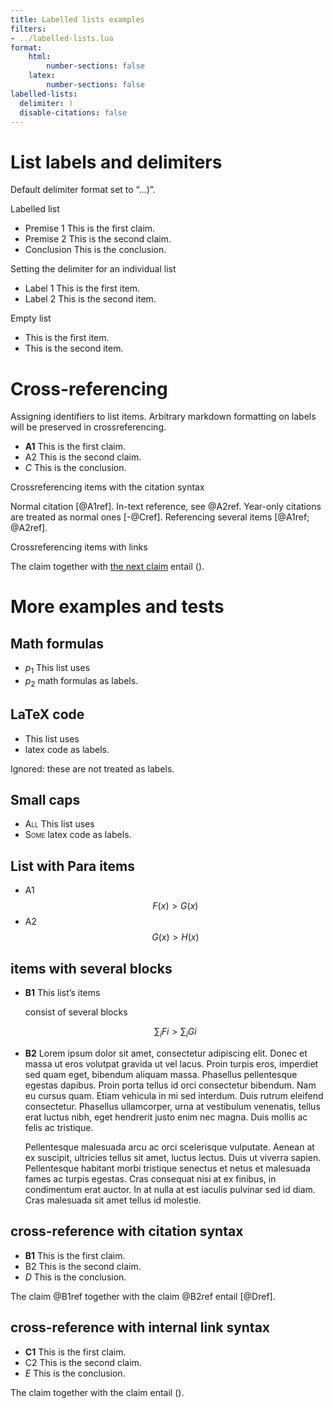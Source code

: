 ```yaml
---
title: Labelled lists examples
filters:
- ../labelled-lists.lua
format:
    html:
        number-sections: false
    latex:
        number-sections: false
labelled-lists:
  delimiter: )
  disable-citations: false
---
```


# List labels and delimiters

Default delimiter format set to  "...)".

Labelled list

* [Premise 1]{} This is the first claim.
* [Premise 2]{} This is the second claim.
* [Conclusion]{} This is the conclusion.

Setting the delimiter for an individual list

* [Label 1]{delimiter='**%1**'} This is the first item.
* [Label 2]{} This is the second item.

Empty list

* []{delimiter=''} This is the first item.
* []{} This is the second item.

# Cross-referencing

Assigning identifiers to list items. Arbitrary markdown formatting on
labels will be preserved in crossreferencing.

* [**A1**]{#A1ref} This is the first claim.
* [A2]{#A2ref} This is the second claim.
* [*C*]{#Cref} This is the conclusion.

Crossreferencing items with the citation syntax

Normal citation [@A1ref]. In-text reference, see @A2ref. Year-only
citations are treated as normal ones [-@Cref]. Referencing several
items [@A1ref; @A2ref].

Crossreferencing items with links

The claim [](#A1ref) together with [the next claim](#A2ref) 
entail ([](#Cref)).

# More examples and tests

## Math formulas

* [$p_1$]{} This list uses
* [$p_2$]{} math formulas as labels.

## LaTeX code

* [\textbf{a}]{} This list uses
* [\textbf{b}]{} latex code as labels.

Ignored: these are not treated as labels.

## Small caps

* [[All]{.smallcaps}]{} This list uses
* [[Some]{.smallcaps}]{} latex code as labels.

## List with Para items

* [A1]{} $$F(x) > G(x)$$
* [A2]{} $$G(x) > H(x)$$

## items with several blocks

* [**B1**]{} This list's items

    consist of several blocks

    $$\sum_i Fi > \sum_i Gi$$

* [**B2**]{} Lorem ipsum dolor sit amet, consectetur adipiscing elit. Donec et
  massa ut eros volutpat gravida ut vel lacus. Proin turpis eros, imperdiet sed
  quam eget, bibendum aliquam massa. Phasellus pellentesque egestas dapibus.
  Proin porta tellus id orci consectetur bibendum. Nam eu cursus quam. Etiam
  vehicula in mi sed interdum. Duis rutrum eleifend consectetur. Phasellus
  ullamcorper, urna at vestibulum venenatis, tellus erat luctus nibh, eget
  hendrerit justo enim nec magna. Duis mollis ac felis ac tristique.

  Pellentesque malesuada arcu ac orci scelerisque vulputate. Aenean at ex
  suscipit, ultricies tellus sit amet, luctus lectus. Duis ut viverra sapien.
  Pellentesque habitant morbi tristique senectus et netus et malesuada fames ac
  turpis egestas. Cras consequat nisi at ex finibus, in condimentum erat auctor.
  In at nulla at est iaculis pulvinar sed id diam. Cras malesuada sit amet tellus id molestie.

## cross-reference with citation syntax

* [**B1**]{#B1ref} This is the first claim.
* [B2]{#B2ref} This is the second claim.
* [*D*]{#Dref} This is the conclusion.

The claim @B1ref together with the claim @B2ref 
entail [@Dref].

## cross-reference with internal link syntax

* [**C1**]{#C1ref} This is the first claim.
* [C2]{#C2ref} This is the second claim.
* [*E*]{#Eref} This is the conclusion.

The claim [](#C1ref) together with the claim [](#C2ref) 
entail ([](#Eref)).

